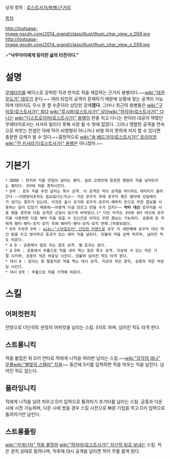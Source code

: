 상위 항목 : [[로스트사가/용병/근거리]]

[[목차]]

http://lostsaga-image.gscdn.com/2014_grand/class/illust/thum_char_view_n_059.jpg
http://lostsaga-image.gscdn.com/2014_grand/class/illust/thum_char_view_o_059.jpg

>'''"낙무아이에게 링이란 삶의 터전이다."'''

= 설명 =
[[무에타이]]를 베이스로 강력한 킥과 펀치로 적을 제압하는 근거리 용병이다.~~[[wiki:"태권무도가" 태무]]가 운다.~~ 여러 타입의 공격이 혼재하기 때문에 상황에 맞는 공격이 가능하며 데미지도 무시 못 할 수준이라 상당한 강캐'''였다'''. 그러나 최근의 용병들은 [[wiki:"구미호(로스트사가)" 죄다]] [[wiki:"루시퍼(로스트사가)" 날아]][[wiki:"하자마(로스트사가)" 다니는]] [[wiki:"디스트로이어(로스트사가)" 용병]]이 판을 치고 다니는 판이라 대공이 약했던 무에타이로서는 서서히 밀리다 못해 사장 될 수 밖에 없었다. 그러나 맹렬한 공격을 연속으로 퍼붓는 컨셉인 덕에 적이 비행형이 아니거나 비행 하지 못하게 저지 할 수 있다면 충분한 강캐가 될 수 있다.~~결정적으로 [[wiki:"솔 배드가이(로스트사가)" 프리미엄]] [[wiki:"진 키사라기(로스트사가)" 용병]]은 아니잖아.~~

= 기본기 =
 * DDDD : 펀치와 킥을 연달아 날리는 평타. 실로 오랜만에 등장한 평범히 적을 넘어뜨리는 평타다. 3타에 적을 경직시킨다.
 * D꾹 : 로우 킥을 두번 날리는 특수 공격. 이 공격은 적이 공격을 막더라도 데미지가 들어간다.~~이젠방어조차도 필요없다는거냐~~ 가끔 로우킥 후에 로우킥 혹은 평타에 선딜레이가 생기는 경우가 있는데, 이것은 출시 초기에 로우킥-로우킥-해머킥 만으로 무한 콤보를 사용하는 일이 있었기 때문에~~어떻게 이걸 모르고 만들 수가 있지?~~ '''막타 대신''' 로우킥을 사용 했을 경우에 다음 공격은 선딜이 생기게 바뀌었다.[* 다만 아직도 3타와 4타 대신에 로우킥을 사용하면 다음 해머 킥을 맞출 수 있으므로 아직도 무한 콤보는 가능하다. 공중에 뜬 적에게 평타-평타-로킥-로킥 후에 해머킥-평타-로킥-로킥 반복.]하향되었다.
 * D꾹 두번후 D꾹 : [[wiki:"스마일조커" 간단한 커맨드]]로 로우 킥 세번째에 로우킥 대신 약간 텀을 두고 방어파괴 효과가 있는 해머 킥을 날린다. 덧붙여 적을 살짝 띄우며, 넘어진 적도 띄운다.
 * A D : 공중에서 발로 차는 점프 공격. 별 효과는 없다.
 * A D꾹 : 공중에서 무릎으로 적을 내리 찍는 점프 특수 공격. 지상에 서 있는 적은 기절 시키며, 공중의 적은 바운딩 시킨다. 덧붙여 넘어진 적도 타격 한다.
 * 대시 D : 달리는 중 팔꿈치로 적을 찍는 대시 공격. 지상의 적은 경직, 공중의 적은 바운딩 시킨다.
 * 대시 D꾹 : 무릎으로 적을 가격해 띄운다.

= 스킬 =
== 어퍼컷펀치 ==
전방으로 다단히트 판정의 어퍼컷을 날리는 스킬. 5히트 하며, 넘어진 적도 타격 한다.

== 스트롱니킥 ==
적을 붙잡은 뒤 D키 연타로 적에게 니킥을 여러번 날리는 스킬.~~[[wiki:"강각의 레나" 무릎]][[wiki:"별빛의 스텔라" 지옥]]~~ 중간에 S키를 입력하면 적을 띄우는 킥을 날린다. 넘어진 적도 잡는다.

== 플라잉니킥 ==
적에게 니킥을 날려 띄우고 D키 입력으로 돌려차기 추가타를 날리는 스킬. 공중과 다운 시에 시전 가능하며, 다운 시에 썼을 경우 스킬 시전으로 빠른 기립을 하고 D키 입력으로 돌려차기만 날린다.

== 스트롱풀링 ==
[[wiki:"카게닌자" 적을 붙잡아]] [[wiki:"하자마(로스트사가)" 자신의 뒤로 보내는]] 스킬. 적은 경직 상태로 밀려나며, 직후에 대시 공격을 날리면 적이 무릎 꿇게 된다.
